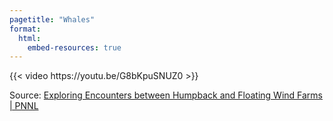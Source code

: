```yaml
---
pagetitle: "Whales"
format:
  html:
    embed-resources: true
---
```


{{< video https://youtu.be/G8bKpuSNUZ0 >}}

Source: [Exploring Encounters between Humpback and Floating Wind Farms | PNNL](https://www.pnnl.gov/news-media/exploring-encounters-between-humpback-and-floating-wind-farms)
